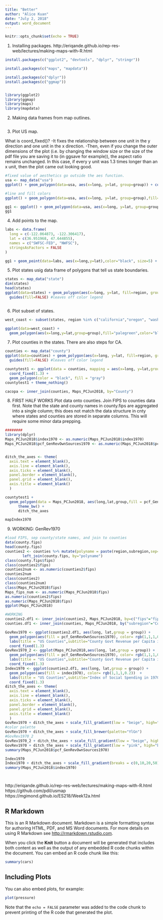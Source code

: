 ```yaml
---
title: "Better"
author: "Alice Kuan"
date: "July 2, 2018"
output: word_document
---
```


```r
knitr::opts_chunk$set(echo = TRUE)
```



1. Installing packages.
http://eriqande.github.io/rep-res-web/lectures/making-maps-with-R.html
```r

install.packages(c("ggplot2", "devtools", "dplyr", "stringr"))

install.packages(c("maps", "mapdata"))

install.packages(c("dplyr"))
install.packages(c("ggmap"))


library(ggplot2)
library(ggmap)
library(maps)
library(mapdata)

```


2. Making data frames from map outlines.
```r

```


3. Plot US map.

What is coord_fixed()?
-It fixes the relationship between one unit in the y direction and one unit in the x direction.
-Then, even if you change the outer dimensions of the plot (i.e. by changing the window size or the size of the pdf file you are saving it to (in ggsave for example)), the aspect ratio remains unchanged.
In this case, if every y unit was 1.3 times longer than an x unit, then the plot came out looking good.


```r
#fixed value of aesthetics go outside the aes function.
usa <- map_data("usa")
ggplot() + geom_polygon(data=usa, aes(x=long, y=lat, group=group)) + coord_fixed(1.3)

#line and fill colors
ggplot() + geom_polygon(data=usa, aes(x=long, y=lat, group=group),fill=NA, color="red") + coord_fixed(1.3)

gg1 <- ggplot() + geom_polygon(data=usa, aes(x=long, y=lat, group=group),fill="violet", color="blue") + coord_fixed(1.3)
gg1

```


4. Add points to the map.

```r
labs <- data.frame(
  long = c(-122.064873, -122.306417),
  lat = c(36.951968, 47.644855),
  names = c("SWFSC-FED", "NWFSC"),
  stringsAsFactors = FALSE
)

gg1 + geom_point(data=labs, aes(x=long,y=lat),color="black", size=5) + geom_point(data = labs, aes(x = long, y = lat), color = "yellow", size = 4)


```


5. Plot states usig data frame of polygons that tell us state boundaries.
```r
states <- map_data("state")
dim(states)
head(states)
ggplot(data=states) + geom_polygon(aes(x=long, y=lat, fill=region, group=group),color="white") + coord_fixed(1.3) + 
  guides(fill=FALSE) #leaves off color legend



```


6. Plot subset of states.
```r
west_coast <- subset(states, region %in% c("california","oregon", "washington"))

ggplot(data=west_coast) + 
  geom_polygon(aes(x=long,y=lat,group=group),fill="palegreen",color="black") + coord_fixed(1.3)

```

7. Plot counties in the states. There are also steps for CA.
```r

counties <- map_data("county")
ggplot(data=counties) + geom_polygon(aes(x=long, y=lat, fill=region, group=group),color="white") + coord_fixed(1.3) + 
  guides(fill=FALSE) #leaves off color legend

countytest1 <- ggplot(data = counties, mapping = aes(x=long, y=lat,group = group)) + 
  coord_fixed(1.3) + 
  geom_polygon(color = "black", fill = "gray")
countytest1 + theme_nothing()

cacopa <- inner_join(counties, Maps_PCJun2018, by="County")


```


8. FIRST HALF WORKS
Plot data onto counties.
Join FIPS to counties data first. Note that the state and county names in county.fips are aggregated into a single column; this does not match the data structure in cnty where states and counties are stored in separate columns. This will require some minor data prepping.

```r

########
library(dplyr)
Maps_PCJun2018$index1970 <- as.numeric(Maps_PCJun2018$index1970)
Maps_PCJun2018$pcf_GenRevOwnSources1970 <- as.numeric(Maps_PCJun2018$pcf_GenRevOwnSources1970)


ditch_the_axes <- theme(
  axis.text = element_blank(),
  axis.line = element_blank(),
  axis.ticks = element_blank(),
  panel.border = element_blank(),
  panel.grid = element_blank(),
  axis.title = element_blank()
  )

countytest1 + 
  geom_polygon(data = Maps_PCJun2018, aes(long,lat,group,fill = pcf_GenRevOwnSources1970)) +
      theme_bw() +
      ditch_the_axes

mapIndex1970

```


9. WORKING: GenRev1970
```r

#load FIPS, sep county/state names, and join to counties
data(county.fips)
head(county.fips)
counties2 <- counties %>% mutate(polyname = paste(region,subregion,sep=",")) %>%
        left_join(county.fips, by="polyname")
class(county.fips$fips)
class(counties2$fips)
counties2num <- as.numeric(counties2$fips)
counties2num
class(counties2)
class(counties2num)
class(Maps_PCJun2018$fips)
Maps_fips_num <- as.numeric(Maps_PCJun2018$fips)
as.numeric(counties2$fips)
as.numeric(Maps_PCJun2018$fips)
ggplot(Maps_PCJun2018)

#WORKING
counties2.df1 <- inner_join(counties2, Maps_PCJun2018, by=c("fips"="fips"))
counties.df1 <- inner_join(counties, Maps_PCJun2018, by("subregion"="County"))

GovRev1970 <- ggplot(counties2.df1, aes(long, lat,group = group)) + 
  geom_polygon(aes(fill = pcf_GenRevOwnSources1970), color= rgb(1,1,1,0.2))  +
  labs(title = "US Counties",subtitle="County Govt Revenue per Capita in 1970") +
  coord_fixed(1.3)
GovRev1970_2 <- ggplot(Maps_PCJun2018,aes(long, lat,group = group)) + 
  geom_polygon(aes(fill = pcf_GenRevOwnSources1970), color= rgb(1,1,1,0.2))  +
  labs(title = "US Counties",subtitle="County Govt Revenue per Capita in 1970") +
  coord_fixed(1.3) 
Index1970 <- ggplot(counties2.df1, aes(long, lat,group = group)) + 
  geom_polygon(aes(fill = index1970), color= rgb(1,1,1,0.2))  +
  labs(title = "US Counties",subtitle="Index of Social Spending in 1970") +
  coord_fixed(1.3) 
ditch_the_axes <- theme(
  axis.text = element_blank(),
  axis.line = element_blank(),
  axis.ticks = element_blank(),
  panel.border = element_blank(),
  panel.grid = element_blank(),
  axis.title = element_blank()
  )
GovRev1970 + ditch_the_axes + scale_fill_gradient(low = "beige", high="green4", na.value="gray", guide="colourbar", name=NULL)
#color palette
GovRev1970 + ditch_the_axes + scale_fill_brewer(palette="YlGn")
#GovRev1970_2
GovRev1970_2 + ditch_the_axes + scale_fill_gradient(low = "beige", high="red")
GovRev1970 + ditch_the_axes + scale_fill_gradient(low = "pink", high="blue",breaks = c(10, 100, 1000), trans="log10")
summary(Maps_PCJun2018$pcf_GenRevOwnSources1970)

Index1970
Index1970 + ditch_the_axes + scale_fill_gradient(breaks = c(0,10,20,50))
summary(Maps_PCJun2018$index1970)




```

http://eriqande.github.io/rep-res-web/lectures/making-maps-with-R.html
https://github.com/pdil/usmap
https://mgimond.github.io/ES218/Week12a.html





## R Markdown

This is an R Markdown document. Markdown is a simple formatting syntax for authoring HTML, PDF, and MS Word documents. For more details on using R Markdown see <http://rmarkdown.rstudio.com>.

When you click the **Knit** button a document will be generated that includes both content as well as the output of any embedded R code chunks within the document. You can embed an R code chunk like this:

```r
summary(cars)
```

## Including Plots

You can also embed plots, for example:

```r
plot(pressure)
```

Note that the `echo = FALSE` parameter was added to the code chunk to prevent printing of the R code that generated the plot.
